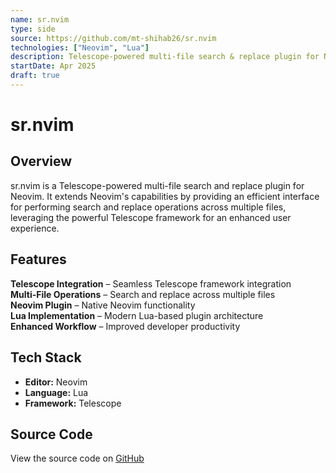 ```yaml
---
name: sr.nvim
type: side
source: https://github.com/mt-shihab26/sr.nvim
technologies: ["Neovim", "Lua"]
description: Telescope-powered multi-file search & replace plugin for Neovim.
startDate: Apr 2025
draft: true
---
```


# **sr.nvim**

## **Overview**

sr.nvim is a Telescope-powered multi-file search and replace plugin for Neovim. It extends Neovim's capabilities by providing an efficient interface for performing search and replace operations across multiple files, leveraging the powerful Telescope framework for an enhanced user experience.

## **Features**

**Telescope Integration** – Seamless Telescope framework integration  
**Multi-File Operations** – Search and replace across multiple files  
**Neovim Plugin** – Native Neovim functionality  
**Lua Implementation** – Modern Lua-based plugin architecture  
**Enhanced Workflow** – Improved developer productivity

## **Tech Stack**

- **Editor:** Neovim
- **Language:** Lua
- **Framework:** Telescope

## **Source Code**

View the source code on [GitHub](https://github.com/mt-shihab26/sr.nvim)
